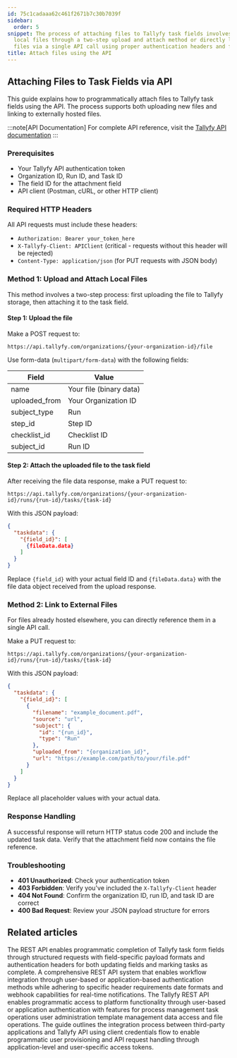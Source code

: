 ```yaml
---
id: 75c1cadaaa62c461f2671b7c30b7039f
sidebar:
  order: 5
snippet: The process of attaching files to Tallyfy task fields involves either uploading
  local files through a two-step upload and attach method or directly linking external
  files via a single API call using proper authentication headers and field IDs.
title: Attach files using the API
---
```


## Attaching Files to Task Fields via API

This guide explains how to programmatically attach files to Tallyfy task fields using the API. The process supports both uploading new files and linking to externally hosted files.

:::note[API Documentation]
For complete API reference, visit the [Tallyfy API documentation](https://go.tallyfy.com/api/)
:::

### Prerequisites

- Your Tallyfy API authentication token
- Organization ID, Run ID, and Task ID
- The field ID for the attachment field
- API client (Postman, cURL, or other HTTP client)

### Required HTTP Headers

All API requests must include these headers:

- `Authorization: Bearer your_token_here`
- `X-Tallyfy-Client: APIClient` (critical - requests without this header will be rejected)
- `Content-Type: application/json` (for PUT requests with JSON body)

### Method 1: Upload and Attach Local Files

This method involves a two-step process: first uploading the file to Tallyfy storage, then attaching it to the task field.

#### Step 1: Upload the file

Make a POST request to:
```
https://api.tallyfy.com/organizations/{your-organization-id}/file
```

Use form-data (`multipart/form-data`) with the following fields:

| Field | Value |
|-------|-------|
| name | Your file (binary data) |
| uploaded_from | Your Organization ID |
| subject_type | Run |
| step_id | Step ID |
| checklist_id | Checklist ID |
| subject_id | Run ID |

#### Step 2: Attach the uploaded file to the task field

After receiving the file data response, make a PUT request to:
```
https://api.tallyfy.com/organizations/{your-organization-id}/runs/{run-id}/tasks/{task-id}
```

With this JSON payload:
```json
{
  "taskdata": {
    "{field_id}": [
      {fileData.data}
    ]
  }
}
```

Replace `{field_id}` with your actual field ID and `{fileData.data}` with the file data object received from the upload response.

### Method 2: Link to External Files

For files already hosted elsewhere, you can directly reference them in a single API call.

Make a PUT request to:
```
https://api.tallyfy.com/organizations/{your-organization-id}/runs/{run-id}/tasks/{task-id}
```

With this JSON payload:
```json
{
  "taskdata": {
    "{field_id}": [
      {
        "filename": "example_document.pdf",
        "source": "url",
        "subject": {
          "id": "{run_id}",
          "type": "Run"
        },
        "uploaded_from": "{organization_id}",
        "url": "https://example.com/path/to/your/file.pdf"
      }
    ]
  }
}
```

Replace all placeholder values with your actual data.

### Response Handling

A successful response will return HTTP status code 200 and include the updated task data. Verify that the attachment field now contains the file reference.

### Troubleshooting

- **401 Unauthorized**: Check your authentication token
- **403 Forbidden**: Verify you've included the `X-Tallyfy-Client` header
- **404 Not Found**: Confirm the organization ID, run ID, and task ID are correct
- **400 Bad Request**: Review your JSON payload structure for errors


## Related articles
<CardGrid>
<LinkTitleCard header="<b>Open Api > Complete form fields in a task</b>" href="/products/pro/integrations/open-api/how-do-i-complete-form-fields-in-a-process-task/" > The REST API enables programmatic completion of Tallyfy task form fields through structured requests with field-specific payload formats and authentication headers for both updating fields and marking tasks as complete. </LinkTitleCard>
<LinkTitleCard header="<b>Open Api > Integrate with Tallyfy using API</b>" href="/products/pro/integrations/open-api/how-to-integrate-with-tallyfy-using-api/" > A comprehensive REST API system that enables workflow integration through user-based or application-based authentication methods while adhering to specific header requirements date formats and webhook capabilities for real-time notifications. </LinkTitleCard>
<LinkTitleCard header="<b>Integrations > Open API</b>" href="/products/pro/integrations/open-api/" > The Tallyfy REST API enables programmatic access to platform functionality through user-based or application authentication with features for process management task operations user administration template management data access and file operations. </LinkTitleCard>
<LinkTitleCard header="<b>Open Api > API usage as a third-party application instead of a user</b>" href="/products/pro/integrations/open-api/access-api-as-a-third-party-application-instead-of-a-user/" > The guide outlines the integration process between third-party applications and Tallyfy API using client credentials flow to enable programmatic user provisioning and API request handling through application-level and user-specific access tokens. </LinkTitleCard>
</CardGrid>
